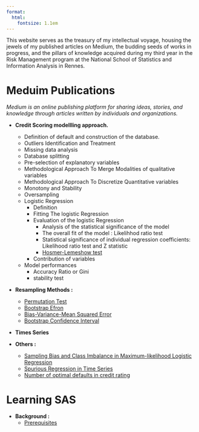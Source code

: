 ```yaml
---
format: 
  html: 
    fontsize: 1.1em
---
```


<div class="box">

This website serves as the treasury of my intellectual voyage, housing the jewels of my published articles on Medium, the budding seeds of works in progress, and the pillars of knowledge acquired during my third year in the Risk Management program at the National School of Statistics and Information Analysis in Rennes.

</div>

# Meduim Publications

*Medium is an online publishing platform for sharing ideas, stories, and knowledge through articles written by individuals and organizations.*

- **Credit Scoring modellling approach.**
    - Definition of default and construction of the database.
    - Outliers Identification and Treatment
    - Missing data analysis
    - Database splitting
    - Pre-selection of explanatory variables
    - Methodological Approach To Merge Modalities of qualitative variables
    - Methodological Approach To Discretize Quantitative variables
    - Monotony and Stability
    - Oversampling
    - Logistic Regression
        - Definition
        - Fitting The logistic Regression
        - Evaluation of the logistic Regression
            - Analysis of the statistical significance of the model
            - The overall fit of the model : Likelihhod ratio test
            - Statistical significance of individual regression coefficients: Likelihood ratio test and Z statistic
            - <a href = "Meduim/RegressionLogistique/HosmerL.qmd" target="_self">Hosmer-Lemeshow test</a>
        - Contribution of variables
    - Model performances
        - Accuracy Ratio or Gini
        - stability test 
- **Resampling Methods :**
    - [Permutation Test](2A/ResamplingMethod/PermutationTest.qmd)
    - [Bootstrap Efron](2A/ResamplingMethod/boostrappEfron.qmd)
    - [Bias-Variance-Mean Squared Error](2A/ResamplingMethod/BiasVarianceQuadraticError.qmd)
    - [Bootstrap Confidence Interval](2A/ResamplingMethod/ConfidenceInterval.qmd)

- **Times Series**

- **Others :**
    - [Sampling Bias and Class Imbalance in Maximum-likelihood Logistic Regression](Meduim/RegressionLogistique/bias_sample.qmd)
    - [Spurious Regression in Time Series](Others/spurious_reg.qmd)
    - [Number of optimal defaults in credit rating](Others/number_obs_for_model.qmd)


# Learning SAS

- **Background :**
    - [Prerequisites](LearningSas/prerequisites.qmd)


